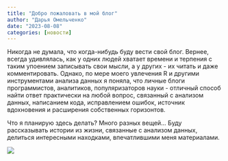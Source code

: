 ```yaml
---
title: "Добро пожаловать в мой блог"
author: "Дарья Омельченко"
date: "2023-08-08"
categories: [новости]
---
```


Никогда не думала, что когда-нибудь буду вести свой блог. Вернее, всегда удивлялась, как у одних людей хватает времени и терпения с таким упоением записывать свои мысли, а у других - их читать и даже комментировать. Однако, по мере моего увлечения R и другими инструментами анализа данных я поняла, что личные блоги программистов, аналитиков, популяризаторов науки - отличный способ найти ответ практически на любой вопрос, связанный с анализом данных, написанием кода, исправлением ошибок, источник вдохновения и расширения собственных горизонтов.

Что я планирую здесь делать? Много разных вещей... Буду рассказывать истории из жизни, связанные с анализом данных, делиться интересными находками, впечатлившими меня материалами.

![](thumbnail.jpg)
